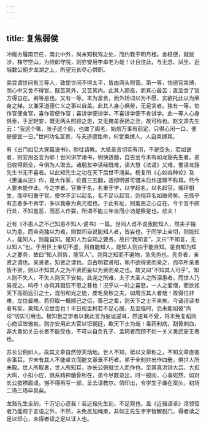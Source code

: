 ```yaml
---
---
---
```

title: 复焦弱侯
---

冲庵方履南京任，南北中外，尚未知税驾之处，而约我于明月楼。舍稳便，就跋涉，株守空山，为侍郎守院，则亦安用李卓老为哉！计且住此，与无念、凤里、近城数公朝夕龙湖之上，所望兄长尽心供职。

弟尝谓世间有三等人，致使世间不得太平，皆由两头照管。第一等，怕居官束缚，而心中又舍不得官。既苦其外，又苦其内。此其人颇高，而其心最苦；直至舍了官方得自在。弟等是也。又有一等，本为富贵，而外矫词以为不愿，实欲托此以为荣身之梯，又兼采道德仁义之事以自盖。此其人身心俱劳，无足言者。独有一等，怕作官便舍官，喜作官便作官；喜讲学便讲学，不喜讲学便不肯讲学。此一等人心身俱泰，手足轻安，既无两头照顾之患，又无掩盖表扬之丑，故可称也。赵文肃先生云：“我这个嘴，张子这个脸，也做了阁老，始信万事有前定。只得心闲一口，便是便宜一日。”世间功名富贵，与夫道德性命，何曾束缚人，人自束缚耳。

有《出门如见大宾篇说书》，附往请教。大抵圣言切实有用，不是空头，若如说者，则安用圣言为耶！世间讲学诸书，明快透髓，自古至今未有如龙谿先生者。弟旧收得颇全，今俱为人取去。诸朋友中读经既难，读大慧《法语》又难，惟读龙谿先生书无不喜者。以此知先生之功在天下后世不浅矣。杨复所《心如谷种论》及《惠迪从逆》作，是大作家，论首三五翻，透彻明甚可惜末后作道理不称耳。然今人要未能作此。今之学者，官重于名，名重于学，以学起名，以名起官，循环相生，而卒归重于官。使学不足以起名，名不足以起官，则视弃名如敝帚矣。无怪乎有志者多不肯学，多以我辈为真光棍也。于此有耻，则羞恶之心自在。今于言不顾行处，不知羞恶，而恶人作耍，所谓不能三年丧而小功是察是也。悲夫！

近有《不患人之不己知患不知人·说书》一篇。世间人谁不说我能知人，然夫子独以为患，而帝尧独以为难，则世间自说能知人者，皆妄也。于同学上亲切，则能知人，能知人，则能自知。是知人为自知之要务，故曰“我知言”，又曰“不知言，无以知人”也。于用世上亲切不虚，则自能知人，能知人则由于能自知。是自知为知人之要务，故曰“知人则哲，能官人”。尧舜之知而不遍物，急先务也。先务者，亲贤之谓也。亲贤者，知贤之谓也。自古明君贤相，孰不欲得贤而亲之，而卒所亲者皆不贤，则以不知其人之为不贤而妄以为贤而亲之也。故又曰“不知其人可乎”。知人则不失人，不失人则天下安矣。此尧之所难，夫子大圣人之所深患者，而世人乃易视之。呜呼！亦何其猖狂不思之甚也！况乎以一时之喜怒，一人之爱僧，而欲视天下高蹈远引之士，混俗和光之徒，皮毛臭秽之夫，如周丘其人者哉！故得位非难，立位最难。若但取一概顺己之侣，尊己之辈，则天下之士不来矣。今诵诗读书者有矣，果知人论世否也！平日视孟柯若不足心服，及至临时，恐未能如彼“尚论”切实可用也。极知世之学者以我此言为妄诞逆耳，然逆耳不受，将未免复蹈同心商证故辙矣，则亦安用此大官以诳朝廷，欺天下士为哉！毒药利病，刮骨刺血，非大勇如关云长者不能受也，不可以自负孔子、孟轲者而顾不如一关义勇武安王者也。

苏长公例如人，故其文章自然惊天动地。世人不知，祗以文章称之，不知文章直彼余事耳，世未有其人不能卓立而能文章垂不朽者。弟于全刻抄出作四册，俱世人所未取。世人所取者，世人所知耳，亦长公俯就世人而作也。至其真洪钟大吕，大扣大鸣，小扣小应，俱系精神髓骨所在，弟今尽数录出，时一披阅，心事宛然，如对长公披襟面语。憾不得再写一部，呈去请教尔。倘印出，令学生子置在案头，初场二场三场毕具矣。

龙谿先生全刻，千万记心遗我！若近谿先生刻，不足观也。盖《近谿语录》须领悟者乃能观于言语之外，不然，未免反加绳束，非如王先生字字皆解脱门，得者读之足以印心，未得者读之足以证人也。
